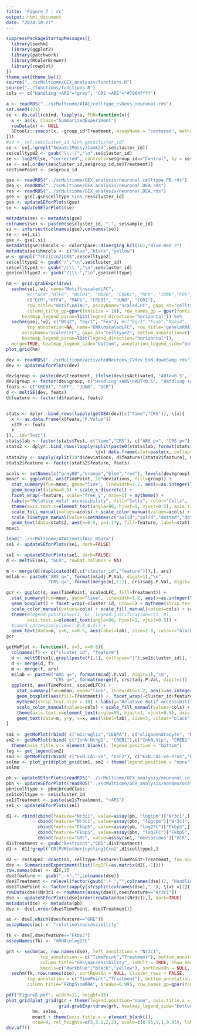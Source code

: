 ```yaml
---
title: 'Figure 7 : sc'
output: html_document
date: "2024-10-27"
---
```



```r
suppressPackageStartupMessages({
  library(sechm)
  library(ggplot2)
  library(patchwork)
  library(RColorBrewer)
  library(cowplot)
})
theme_set(theme_bw())
source("../scMultiome/GEX_analysis/functions.R")
source("../functions/functions.R")
cols <- c("Handling +ARS"="grey", "CRS +ARS"="#7964ffff")
```



```r
a <- readRDS("../scMultiome/ATAC/celltype_cvDevs_neuronal.rds")
set.seed(123)
se <- do.call(cbind, lapply(a, FUN=function(x){
  x <- as(x, Class="SummarizedExperiment")
  rowData(x) <- NULL
  SEtools::svacor(x, ~group_id*Treatment, assayName = "centered", method="sva", n.sv = 1)
}))
#se <- se[,se$cluster_id %in% gex$cluster_id]
se <- se[,!grepl("Sema3c|Mossy|Camk2d",se$cluster_id)]
se$celltype2 <- gsub("\\.|/","\n",se$cluster_id)
se <- log2FC(se, "corrected", controls=se$group_id=="Control", by = se$cluster_id, isLog = TRUE)
se <- se[,order(se$cluster_id,se$group_id,se$Treatment)]
se$TimePoint <- se$group_id

gse <- readRDS("../scMultiome/GEX_analysis/neuronal.celltype.PB.rds")
dea <- readRDS("../scMultiome/GEX_analysis/neuronal.DEA.rds")
res <- readRDS("../scMultiome/GEX_analysis/neuronal.DEA.rds")
gse <- gse[,gse$celltype %in% res$cluster_id]
gse <- updateSEforPlots(gse)
se <- updateSEforPlots(se)

metadata(se) <- metadata(gse)
colnames(se) <- paste0(se$cluster_id, ".", se$sample_id)
si <- intersect(colnames(gse),colnames(se))
se <- se[,si]
gse <- gse[,si]
metadata(gse)$hmcols <- colorspace::diverging_hcl(101,"Blue-Red 3")
metadata(se)$hmcols <- c("blue","black","yellow")
w <- grepl("Tshz|Ccn2|CR$",se$celltype2)
se$celltype2 <- gsub("/","\n",se$cluster_id)
se$celltype3 <- gsub("/|\\.","\n",se$cluster_id)
gse$celltype2 <- gsub("/|\\.","\n",gse$celltype)

hm <- grid.grabExpr(draw(
  sechm(se[,!w], name="Motif\nscaledLFC",
        #c("GCR","HTF4", "BACH1", "MAFG", "CREB1", "MCR", "JUNB","FOS","RXRA","SP1","ATF2","EGR1","FOSB", "E4F1"), 
        c("GCR","HTF4", "MAFG", "CREB1", "JUNB", "EGR1"), 
        row_title="motif\nATAC", assayName="scaledLFC", gaps_at="celltype3", top_annotation=c("TimePoint","Treatment"),
        column_title_gp=gpar(fontsize = 10), row_names_gp = gpar(fontsize = 9.5), 
      heatmap_legend_param=list(legend_direction="horizontal")) %v%
  sechm(gse[,!w], c("Btg2", "Egr1", "Fos"), #c("Egr1","Fosb","Npas4", "Egr4", "Fos", "Btg2", "Dusp5", "Junb"), 
        top_annotation=NA, name="RNA\nscaledLFC", row_title="gene\nRNA", row_names_gp = gpar(fontsize = 9.5), 
      assayName="scaledLFC", gaps_at="celltype2", bottom_annotation=c("Treatment","TimePoint"),
      heatmap_legend_param=list(legend_direction="horizontal")),
  merge=TRUE, heatmap_legend_side="bottom", annotation_legend_side="bottom"))
plot_grid(hm)
```



```r
dev <- readRDS("../scMultiome/activatedNeurons_CVdev.ExN.downSamp.rds")
dev <- updateSEforPlots(dev)

dev$group <- paste(dev$Treatment, ifelse(dev$isActivated, "ADT>=0.5", "ADT<0.5"), sep="\n")
dev$group <- factor(dev$group, c("Handling +ARS\nADT<0.5", "Handling +ARS\nADT>=0.5", "CRS +ARS\nADT<0.5", "CRS +ARS\nADT>=0.5"))
feats <- c("CREB1", "SRF", "JUND", "GCR")
d <- meltSE(dev, feats)
d$feature <- factor(d$feature, feats)


stats <- dplyr::bind_rows(lapply(getDEA(dev)[c("time","CRS")], \(x){
  x <- as.data.frame(x[feats,"P.Value"])
  x$TF <- feats
  x
}), .id="Test")
stats$lab <- factor(stats$Test, c("time","CRS"), c("ARS p=", "CRS p="))
stats2 <- dplyr::bind_rows(lapply(split(paste0(stats$lab, format(stats$`x[feats, "P.Value"]`, digit=2)), stats$TF),
                                  \(x) data.frame(stat=paste(x, collapse="; "))), .id="feature")
stats2$y <- sapply(split(10*d$deviations, d$feature)[stats2$feature], max)*1.1
stats2$feature <- factor(stats2$feature, feats)

acols <- setNames(c("grey80","orange","blue","red"), levels(dev$group))
moact <- ggplot(d, aes(TimePoint, 10*deviations, fill=group)) + 
  stat_summary(fun=mean, geom="line", linewidth=1.2, aes(x=as.integer(TimePoint), group=group, linetype=group, color=group)) + 
  geom_boxplot(alpha=0.5) + scale_x_discrete() +
  facet_wrap(~feature, scale="free_y", nrow=1) + mytheme() + 
  labs(y="Relative motif accessibility", fill="Cells", color="Cells", linetype="Cells") +
  theme(axis.text.x=element_text(angle=90, hjust=1, vjust=0.5), axis.title.x=element_blank()) +
  scale_fill_manual(values=acols) + scale_color_manual(values=acols) +
  scale_linetype_manual(values=setNames(c("solid","solid","dotted","dotted"), levels(dev$group))) +
  geom_text(data=stats2, aes(x=0.5, y=1.1*y, fill=feature, label=stat), hjust = 0, vjust=1, size=2.7)
moact
```




```r
load("../scMultiome/ATAC/motifAcc.RData")
se1 <- updateSEforPlots(se1, dark=FALSE)

se1 <- updateSEforPlots(se1, dark=FALSE)
d <- meltSE(se1, "GCR", rowDat.columns = NA)

m <- merge(d[!duplicated(d[,c("cluster_id","feature")]),], ars)
m$lab <- paste0("ARS q=", format(m$adj.P.Val, digit=1),"\n",
                "CRS q=", format(merge(m[,1:2], crs)$adj.P.Val, digit=1))

gcr <- ggplot(d, aes(TimePoint, scaledLFC, fill=Treatment)) + 
  stat_summary(fun=mean, geom="line", linewidth=1.2, aes(x=as.integer(TimePoint), group=Treatment, colour=Treatment))  + 
  geom_boxplot() + facet_wrap(~cluster_id, nrow=5) + mytheme(strip.text.size = 10) + labs(y="Relative GCR motif accessibility") +
  scale_color_manual(values=cols) + scale_fill_manual(values=cols) + scale_x_discrete() + coord_cartesian(ylim=c(-0.6,6.2)) +
  theme(#legend.position=c(1, 0), legend.justification=c(1, 0),
        axis.text.x=element_text(angle=90, hjust=1, vjust=0.5)) +
  #coord_cartesian(ylim=c(-0.5,6.2)) +
  geom_text(data=m, y=6, x=0.5, aes(label=lab), size=2.8, colour="black", hjust=0, vjust=1)
gcr
```

```r
getMoPlot <- function(f, y=3, x=0.6){
  colnames(f) <- c("cluster_id", "feature")
  d <- meltSE(se1[,grepl(paste(f[,1], collapse="|"),se1$cluster_id)], f[,2], rowDat.columns = NA)
  d <- merge(d, f)
  m <- merge(f, ars)
  m$lab <- paste0("ARS q=", format(m$adj.P.Val, digit=1),"\n",
                  "CRS q=", format(merge(f, crs)$adj.P.Val, digit=1))
  ggplot(d, aes(TimePoint, scaledLFC)) + 
    stat_summary(fun=mean, geom="line", linewidth=1.2, aes(x=as.integer(TimePoint), group=Treatment, colour=Treatment))  + 
    geom_boxplot(aes(fill=Treatment)) +  facet_wrap(~cluster_id+feature, nrow=1) + 
    mytheme(strip.text.size = 10) + labs(y="Relative motif accessibility") +
    scale_color_manual(values=cols) + scale_fill_manual(values=cols) + scale_x_discrete() +
    theme(axis.text.x=element_text(angle=90, hjust=1, vjust=0.5), axis.title.x=element_blank()) +
    geom_text(data=m, y=y, x=x, aes(label=lab), size=3, colour="black", hjust=0, vjust=1)
}
 
sm1 <- getMoPlot(rbind( c("microglia","CEBPA"), c("oligodendrocyte", "NFIA"))) + theme(legend.position = "none")
sm2 <- getMoPlot(rbind( c("InhN.Ntng1", "CREB1"),c("InhN.Vip", "CREB1"),c("ExN.CA1-ve-ProS","JUND")),x=c(1,2,2),y=3.5) + 
  theme(axis.title.y = element_blank(), legend.position = "bottom")
leg <- get_legend(sm2)
sm3 <- getMoPlot(rbind( c("ExN.CA1-ve", "USF2"), c("ExN.CA1-ve-ProS","HTF4")), y=4, x=2.5) + theme(axis.title.y = element_blank(), legend.position = "none")
selmo <- plot_grid(plot_grid(sm1, sm2 + theme(legend.position = "none"), sm3, nrow=1, rel_widths = c(2.2,3,2), labels=LETTERS[4:6], scale=0.95), leg, nrow=2, rel_heights = c(7,1))
selmo
```


```r
pb <- updateSEforPlots(readRDS("../scMultiome/GEX_analysis/neuronal.celltype.PB.rds"))
pbn <- updateSEforPlots(readRDS("../scMultiome/GEX_analysis/nonNeuronal.broad.PB.rds"))
pbn$celltype <- pbn$broadClass
se1$celltype <- se1$cluster_id
se1$Treatment <- paste(se1$Treatment, "+ARS")
se1 <- updateSEforPlots(se1)

d1 <- rbind(cbind(feature="Nr3c1", value=assay(pb, "logcpm")["Nr3c1",], as.data.frame(colData(pb)[,c("TimePoint","Treatment","celltype")])),
            cbind(feature="Nr3c1", value=assay(pbn, "logcpm")["Nr3c1",], as.data.frame(colData(pbn)[,c("TimePoint","Treatment","celltype")])),
            cbind(feature="Fkbp5", value=assay(pb, "log2FC")["Fkbp5",], as.data.frame(colData(pb)[,c("TimePoint","Treatment","celltype")])),
            cbind(feature="Fkbp5", value=assay(pbn, "log2FC")["Fkbp5",], as.data.frame(colData(pbn)[,c("TimePoint","Treatment","celltype")])),
            cbind(feature="GRE", value=assay(se1, "deviations")["GCR",], as.data.frame(colData(se1)[,c("TimePoint","Treatment","celltype")])))
d1$Treatment <- gsub("Restraint","CRS",d1$Treatment)
d1 <- d1[!grepl("CR|PVM|other|cycling|Ccn2",d1$celltype),]

d2 <- reshape2::dcast(d1, celltype~feature+TimePoint+Treatment, fun.aggregate = mean)
dse <- SummarizedExperiment(list(log2FC=as.matrix(d2[,-1])))
row.names(dse) <- d2[,1]
dse$feature <- gsub("_.+","",colnames(dse))
dse$Treatment <- relevel(factor(gsub(".+_","",colnames(dse))), "Handling +ARS")
dse$TimePoint <- factor(sapply(strsplit(colnames(dse),"_"), \(x) x[2]), levels(pb$TimePoint))
rowData(dse)$Nr3c1 <- rowMeans(assay(dse)[,dse$feature=="Nr3c1"])
dse <- updateSEforPlots(dse[order(rowData(dse)$Nr3c1),], dark=TRUE)
metadata(dse) <- metadata(pb)
dse <- dse[,order(dse$TimePoint, dse$Treatment)]

ac <- dse[,which(dse$feature=="GRE")]
assayNames(ac) <- "relative\naccessibility"

fk <- dse[,dse$feature=="Fkbp5"]
assayNames(fk) <- "mRNA\nlog2FC"

grh <- sechm(ac, row.names(dse), left_annotation = "Nr3c1",
             top_annotation = c("TimePoint","Treatment"), bottom_annotation = c("Treatment","TimePoint"), 
             column_title="GRE\naccessibility", isMult = TRUE, show_heatmap_legend=TRUE,
             hmcols=c("darkblue","black","yellow"), sortRowsOn = NULL, cluster_rows = FALSE) + 
  sechm(fk, row.names(dse), sortRowsOn = NULL, cluster_rows = FALSE, 
        top_annotation = c("TimePoint","Treatment"), bottom_annotation = c("Treatment","TimePoint"), 
        column_title="Fkbp5\nmRNA", breaks=0.995, row_names_gp=gpar(fontsize=10))
```


```r
pdf("Figure8.pdf", width=11, height=15)
plot_grid(plot_grid(gcr + theme(legend.position="none", axis.title.x = element_blank()),
                    grid.grabExpr(draw(grh, heatmap_legend_side="bottom", annotation_legend_side="bottom", merge=TRUE)), nrow=1, labels=c("A","B"), scale=0.95, rel_widths=c(6,5)),
          hm, selmo,
          moact + theme(axis.title.x = element_blank()),
          nrow=4, rel_heights=c(5,3.1,2,2), scale=c(0.95,1,1,0.95), labels=c(NA,"C",NA,"G"))
dev.off()
```

